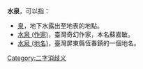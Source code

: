 '''水泉'''，可以指：
* [[泉|泉]]，地下水露出至地表的地點。
* [[水泉_(作家)|水泉 (作家)]]，臺灣奇幻作家，本名蘇嘉敏。
* [[水泉_(地名)|水泉 (地名)]]，臺灣屏東縣恆春鎮的一個地名。
{{disambig}}
[[Category:二字消歧义|Category:二字消歧义]]